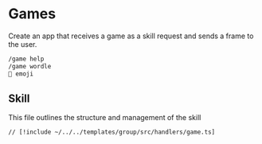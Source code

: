 # Games

Create an app that receives a game as a skill request and sends a frame to the user.

```bash [cmd]
/game help
/game wordle
🔎 emoji
```

## Skill

This file outlines the structure and management of the skill

```tsx [src/handlers/game.ts]
// [!include ~/../../templates/group/src/handlers/game.ts]
```
